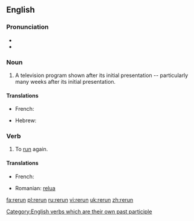 {{wikipedia|dab=rerun (disambiguation)}}
==English==
{{wikipedia}}

===Pronunciation===
* {{IPA|/ɻi'ɻʌn/}}
* {{rhymes|ʌn}}

===Noun===
{{en-noun}}

# A television program shown after its initial presentation -- particularly many weeks after its initial presentation.

====Translations====
{{trans-top|television program shown after its initial presentation}}
* French: {{t+|fr|rediffusion|f}}
{{trans-mid}}
* Hebrew: {{t|he|שידור חוזר|m|tr=shidùr-khozér|alt=שִדּוּר חוֹזֵר|sc=Hebr}}
{{trans-bottom}}

===Verb===
{{en-verb|reruns|rerunning|reran|rerun}}

# To [[run]] again.

====Translations====
{{trans-top|To run again}}
* French: {{t+|fr|rediffuser|f}}
{{trans-mid}}
* Romanian: [[relua]]
{{trans-bottom}}

[[Category:English verbs which are their own past participle]]

[[fa:rerun]]
[[pl:rerun]]
[[ru:rerun]]
[[vi:rerun]]
[[uk:rerun]]
[[zh:rerun]]